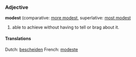 ===Adjective===
'''modest''' (comparative: [[more modest]], superlative: [[most modest]]

# able to achieve without having to tell or brag about it.

====Translations====
Dutch: [[bescheiden]]
French: [[modeste]]